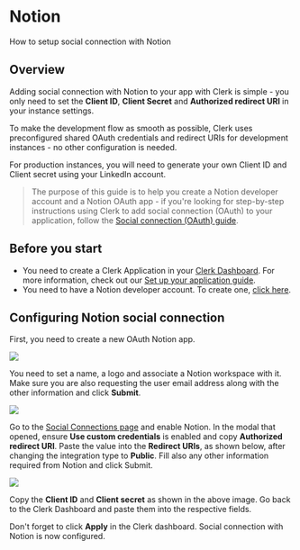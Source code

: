 # Notion

How to setup social connection with Notion

## Overview

Adding social connection with Notion to your app with Clerk is simple - you only need to set the **Client ID**, **Client Secret** and **Authorized redirect URI** in your instance settings.

To make the development flow as smooth as possible, Clerk uses preconfigured shared OAuth credentials and redirect URIs for development instances - no other configuration is needed.

For production instances, you will need to generate your own Client ID and Client secret using your LinkedIn account.

> The purpose of this guide is to help you create a Notion developer account and a Notion OAuth app - if you're looking for step-by-step instructions using Clerk to add social connection (OAuth) to your application, follow the [Social connection (OAuth) guide](https://clerk.com/docs/authentication/social-connections-oauth).

## Before you start

- You need to create a Clerk Application in your [Clerk Dashboard](https://dashboard.clerk.dev/). For more information, check out our [Set up your application guide](/get-started/setup-clerk).
- You need to have a Notion developer account. To create one, [click here](https://developers.notion.com/).

## Configuring Notion social connection

First, you need to create a new OAuth Notion app.

![](/docs/images/authentication-providers/notion/8bfb8db037003ce2d8e3dc931cdde601d402703b-1148x1480.png)

You need to set a name, a logo and associate a Notion workspace with it. Make sure you are also requesting the user email address along with the other information and click **Submit**.

![](/docs/images/authentication-providers/notion/038afa1d5298fc84d142aa5a9dd97317ddc245b4-1177x2165.png)

Go to the [Social Connections page](https://dashboard.clerk.dev/last-active?path=authentication/social) and enable Notion. In the modal that opened, ensure **Use custom credentials** is enabled and copy **Authorized redirect URI**. Paste the value into the **Redirect URIs**, as shown below, after changing the integration type to **Public**. Fill also any other information required from Notion and click Submit.

![](/docs/images/authentication-providers/notion/ab4bc9eea6e1033cd0a30d539e196c30b07399ba-1173x766.png)

Copy the **Client ID** and **Client secret** as shown in the above image. Go back to the Clerk Dashboard and paste them into the respective fields.

Don't forget to click **Apply** in the Clerk dashboard. Social connection with Notion is now configured.
